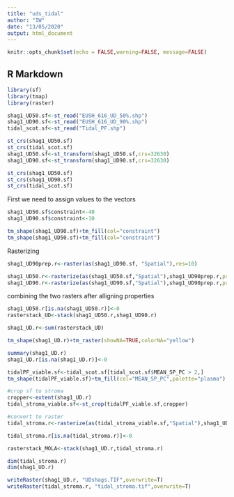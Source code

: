```yaml
---
title: "uds_tidal"
author: "IW"
date: "13/05/2020"
output: html_document
---
```


```r
knitr::opts_chunk$set(echo = FALSE,warning=FALSE, message=FALSE)
```

## R Markdown

```r
library(sf)
library(tmap)
library(raster)
```

```r
shag1_UD50.sf<-st_read("EUSH_616_UD_50%.shp")
shag1_UD90.sf<-st_read("EUSH_616_UD_90%.shp")
tidal_scot.sf<-st_read("Tidal_PF.shp")

```

```r
st_crs(shag1_UD50.sf)
st_crs(tidal_scot.sf)
shag1_UD50.sf<-st_transform(shag1_UD50.sf,crs=32630)
shag1_UD90.sf<-st_transform(shag1_UD90.sf,crs=32630)

st_crs(shag1_UD50.sf)
st_crs(shag1_UD90.sf)
st_crs(tidal_scot.sf)
```

First we need to assign values to the vectors
```r
shag1_UD50.sf$constraint<-40
shag1_UD90.sf$constraint<-10

tm_shape(shag1_UD90.sf)+tm_fill(col="constraint")
tm_shape(shag1_UD50.sf)+tm_fill(col="constraint")
```

Rasterizing

```r
shag1_UD90prep.r<-raster(as(shag1_UD90.sf, "Spatial"),res=10)

shag1_UD50.r<-rasterize(as(shag1_UD50.sf,"Spatial"),shag1_UD90prep.r,progress="text",field="constraint")
shag1_UD90.r<-rasterize(as(shag1_UD90.sf,"Spatial"),shag1_UD90prep.r,progress="text",field="constraint")
```

combining the two rasters after alligning properties


```r
shag1_UD50.r[is.na(shag1_UD50.r)]<-0
rasterstack_UD<-stack(shag1_UD50.r,shag1_UD90.r)

shag1_UD.r<-sum(rasterstack_UD)
```


```r
tm_shape(shag1_UD.r)+tm_raster(showNA=TRUE,colorNA="yellow")
```
```r
summary(shag1_UD.r)
shag1_UD.r[is.na(shag1_UD.r)]<-0
```

```r
tidalPF_viable.sf<-tidal_scot.sf[tidal_scot.sf$MEAN_SP_PC > 2,]
tm_shape(tidalPF_viable.sf)+tm_fill(col="MEAN_SP_PC",palette="plasma")

#crop sf to stroma
cropper<-extent(shag1_UD.r)
tidal_stroma_viable.sf<-st_crop(tidalPF_viable.sf,cropper)

#convert to raster
tidal_stroma.r<-rasterize(as(tidal_stroma_viable.sf,"Spatial"),shag1_UD90prep.r,progress="text",field="MEAN_SP_PC")

tidal_stroma.r[is.na(tidal_stroma.r)]<-0

rasterstack_MOLA<-stack(shag1_UD.r,tidal_stroma.r)

dim(tidal_stroma.r)
dim(shag1_UD.r)

writeRaster(shag1_UD.r, "UDshags.TIF",overwrite=T)
writeRaster(tidal_stroma.r, "tidal_stroma.tif",overwrite=T)
```
